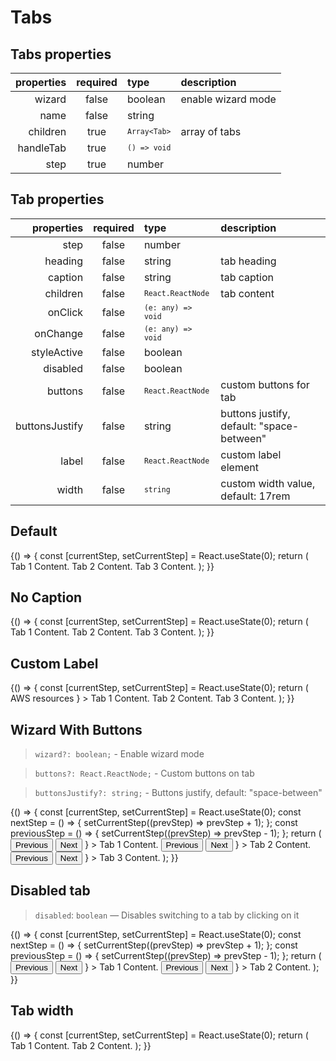 
<Meta title="Components/Tabs" component={Tabs} />

# Tabs

## Tabs properties

| properties | required | type                      | description        |
| ---------: | :------: | :------------------------ | :----------------- |
|     wizard |  false   | boolean                   | enable wizard mode |
|       name |  false   | string                    |                    |
|   children |   true   | <code>`Array<Tab>`</code> | array of tabs      |
|  handleTab |   true   | <code>`() => void`</code> |                    |
|       step |   true   | number                    |                    |

## Tab properties

|     properties | required | type                            | description                               |
| -------------: | :------: | :------------------------------ | :---------------------------------------- |
|           step |  false   | number                          |                                           |
|        heading |  false   | string                          | tab heading                               |
|        caption |  false   | string                          | tab caption                               |
|       children |  false   | <code>`React.ReactNode`</code>  | tab content                               |
|        onClick |  false   | <code>`(e: any) => void`</code> |                                           |
|       onChange |  false   | <code>`(e: any) => void`</code> |                                           |
|    styleActive |  false   | boolean                         |                                           |
|       disabled |  false   | boolean                         |                                           |
|        buttons |  false   | <code>`React.ReactNode`</code>  | custom buttons for tab                    |
| buttonsJustify |  false   | string                          | buttons justify, default: "space-between" |
|          label |  false   | <code>`React.ReactNode`</code>  | custom label element                      |
|          width |  false   | <code>`string`</code>           | custom width value, default: 17rem        |

## Default

<Preview>
  <Story name="default">
    {() => {
      const [currentStep, setCurrentStep] = React.useState(0);
      return (
        <Tabs step={currentStep} handleTab={setCurrentStep}>
          <Tab
            heading="Tab 1"
            caption="Lorem ipsum for Tab 1. Lorem Ipsum is simply dummy text"
          >
            <Text>Tab 1 Content.</Text>
          </Tab>
          <Tab
            heading="Tab 2"
            caption="Lorem ipsum for Tab 1. Lorem Ipsum is simply dummy text"
          >
            <Text>Tab 2 Content.</Text>
          </Tab>
          <Tab
            heading="Tab 3"
            caption="Lorem ipsum for Tab 1. Lorem Ipsum is simply dummy text"
          >
            <Text>Tab 3 Content.</Text>
          </Tab>
        </Tabs>
      );
    }}
  </Story>
</Preview>

## No Caption

<Preview>
  <Story name="nocaption">
    {() => {
      const [currentStep, setCurrentStep] = React.useState(0);
      return (
        <Tabs step={currentStep} handleTab={setCurrentStep}>
          <Tab heading="Tab 1">
            <Text>Tab 1 Content.</Text>
          </Tab>
          <Tab heading="Tab 2">
            <Text>Tab 2 Content.</Text>
          </Tab>
          <Tab heading="Tab 3">
            <Text>Tab 3 Content.</Text>
          </Tab>
        </Tabs>
      );
    }}
  </Story>
</Preview>

## Custom Label

<Preview>
  <Story name="Custom Label">
    {() => {
      const [currentStep, setCurrentStep] = React.useState(0);
      return (
        <Tabs step={currentStep} handleTab={setCurrentStep}>
          <Tab
            label={
              <Flex as="span">
                <SVGIcon name="aws" />
                <Text mb={0} ml="0.5rem">
                  AWS resources
                </Text>
              </Flex>
            }
          >
            <Text>Tab 1 Content.</Text>
          </Tab>
          <Tab heading="Tab 2">
            <Text>Tab 2 Content.</Text>
          </Tab>
          <Tab heading="Tab 3">
            <Text>Tab 3 Content.</Text>
          </Tab>
        </Tabs>
      );
    }}
  </Story>
</Preview>

## Wizard With Buttons

> `wizard?: boolean;` - Enable wizard mode

> `buttons?: React.ReactNode;` - Custom buttons on tab

> `buttonsJustify?: string;` - Buttons justify, default: "space-between"

<Preview>
  <Story name="With Buttons">
    {() => {
      const [currentStep, setCurrentStep] = React.useState(0);
      const nextStep = () => {
        setCurrentStep((prevStep) => prevStep + 1);
      };
      const previousStep = () => {
        setCurrentStep((prevStep) => prevStep - 1);
      };
      return (
        <Tabs step={currentStep} handleTab={setCurrentStep} wizard>
          <Tab
            heading="Application Details"
            caption="give some general information about your application"
            buttons={
              <>
                <Button onClick={previousStep}>Previous</Button>
                <Button onClick={nextStep}>Next</Button>
              </>
            }
          >
            <Text>Tab 1 Content.</Text>
          </Tab>
          <Tab
            heading="Application Environments"
            caption="add environments to your application, setup rules for the cost allocation and automate applications discovery"
            buttonsJustify="flex-start"
            buttons={
              <>
                <Button onClick={previousStep}>Previous</Button>
                <Button onClick={nextStep}>Next</Button>
              </>
            }
          >
            <Text>Tab 2 Content.</Text>
          </Tab>
          <Tab
            heading="Summary"
            caption="great, your application is ready"
            buttonsJustify="center"
            buttons={
              <>
                <Button onClick={previousStep}>Previous</Button>
                <Button onClick={nextStep}>Next</Button>
              </>
            }
          >
            <Text>Tab 3 Content.</Text>
          </Tab>
        </Tabs>
      );
    }}
  </Story>
</Preview>

## Disabled tab

> `disabled`: `boolean` — Disables switching to a tab by clicking on it

<Preview>
  <Story name="disabled tab">
    {() => {
      const [currentStep, setCurrentStep] = React.useState(0);
      const nextStep = () => {
        setCurrentStep((prevStep) => prevStep + 1);
      };
      const previousStep = () => {
        setCurrentStep((prevStep) => prevStep - 1);
      };
      return (
        <Tabs step={currentStep} handleTab={setCurrentStep} wizard>
          <Tab
            heading="Tab 1"
            caption="Lorem ipsum for Tab 1. Lorem Ipsum is simply dummy text"
            disabled
            buttons={
              <>
                <Button onClick={previousStep}>Previous</Button>
                <Button onClick={nextStep}>Next</Button>
              </>
            }
          >
            <Text>Tab 1 Content.</Text>
          </Tab>
          <Tab
            heading="Tab 2"
            caption="Lorem ipsum for Tab 2. Lorem Ipsum is simply dummy text"
            disabled
            buttons={
              <>
                <Button onClick={previousStep}>Previous</Button>
                <Button onClick={nextStep}>Next</Button>
              </>
            }
          >
            <Text>Tab 2 Content.</Text>
          </Tab>
        </Tabs>
      );
    }}
  </Story>
</Preview>

## Tab width

<Preview>
  <Story name="width">
    {() => {
      const [currentStep, setCurrentStep] = React.useState(0);
      return (
        <Tabs step={currentStep} handleTab={setCurrentStep}>
          <Tab
            width="auto"
            heading="Tab 1 with very long title to show. (Lorem Ipsum is simply dummy text)"
            caption="Lorem ipsum for Tab 1. Lorem Ipsum is simply dummy text"
          >
            <Text>Tab 1 Content.</Text>
          </Tab>
          <Tab
            width="5rem"
            heading="Tab 2"
            caption="Lorem ipsum for Tab 1. Lorem Ipsum is simply dummy text"
          >
            <Text>Tab 2 Content.</Text>
          </Tab>
        </Tabs>
      );
    }}
  </Story>
</Preview>
